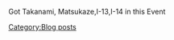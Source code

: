 {{ResourceReport-FullMan
|before_fuel = 27217
|before_ammo = 27592
|before_steel = 36225
|before_bauxite = 21629
|after_fuel = 3526
|after_ammo = 1017
|after_steel = 31268
|after_bauxite = 16463
|used_fuel = 26200
|used_ammo = 26575
|used_steel = 4957
|used_bauxite = 5166
|used_bucket = 81
|note = Bucket=157-76=81
}}

Got Takanami, Matsukaze,I-13,I-14 in this Event
[[Category:Blog posts]]